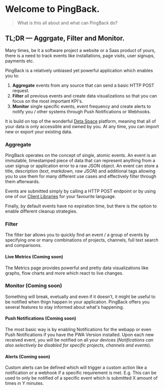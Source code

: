 # Welcome to PingBack.

> What is this all about and what can PingBack do?

## TL;DR — Aggrgate, Filter and Monitor.

Many times, be it a software project a website or a Saas product of yours, there is a need to track events
like installations, page visits, user signups, payments etc.

PingBack is a relatively unbiased yet powerful application which enables you to:
1. **Aggregate** events from any source that can send a basic HTTP POST request.
2. **Filter** all previous events and create data visualizations so that you can focus on the most important KPI's.
3. **Monitor** single specific events, event frequency and create alerts to notify you / other systems through Push Notifications or Webhooks.

It is build on top of the wonderful [Deta Space](https://deta.space) platform, meaning that all of your data is only accessible and owned by you.
At any time, you can import new or export your existing data.

### Aggregate

PingBack operates on the concept of single, atomic events. An event is an immutable, timestamped piece of data that can represent anything from a user 
signup or application error to a raw JSON object.
An event can store a title, description (*text, markdown, raw JSON*) and additional tags allowing you to use them for many different use cases and 
effectively filter through them afterwards.

Events are submitted simply by calling a HTTP POST endpoint or by using one of our [Client Libraries](/clientlibraries) for your favourite language.

Finally, by default events have no expiration time, but there is the option to enable different cleanup strategies.

### Filter

The filter bar allows you to quickly find an event / a group of events by specifying one or many combinations of projects, channels, full text search and comparisons.

#### Live Metrics (Coming soon)

The Metrics page provides powerful and pretty data visualizations like graphs, flow charts and more which react to live changes.

### Monitor (Coming soon)

Something will break, evetually and even if it doesn't, it might be useful to be notified when thign happen in your application.
PingBack offers you several features to stay informed about what's happening.

#### Push Notifications (Coming soon)

The most basic way is by enabling Notifications for the webapp or even Push Notifications if you have the PWA Version installed.
Upon each new received event, you will be notified on all your devices (*Notifications can also selectively be disabled for specific projects, channels and events*).

#### Alerts (Coming soon)

Custom alerts can be defined which will trigger a custom action like a notification or a webhook if a specific requirement is met.
E.g. This can be used to only be notified of a specific event which is submitted X amount of times in Y minutes.

